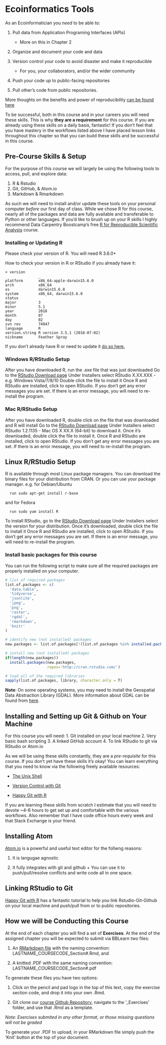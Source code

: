 # Ecoinformatics Tools

As an Ecoinformatician you *need* to be able to:

1. Pull data from Application Programing Interfaces (APIs)
    + More on this in Chapter 2
2. Organize and document your code and data

3. Version control your code to avoid disaster and make it reproducible
    + For you, your collaborators, and/or the wider community
4. Push your code up to public-facing repositories

5. Pull other's code from public repositories.

More thoughts on the benefits and power of reproducibility [can be found here](https://github.com/katharynduffy/ECOSS_reproducible_science)

To be successful, both in this course and in your careers you will need these skills.  This is why **they are a requirement** for this course.  If you are already using these skills on a daily basis, fantastic!  If you don't feel that you have mastery in the workflows listed above I have placed lesson links throughout this chapter so that you can build these skills and be successful in this course.

## Pre-Course Skills & Setup

For the purpose of this course we will largely be using the following tools to access, pull, and explore data:

1. R & Rstudio
2. Git, GitHub, & Atom.io
3. Markdown & Rmarkdown

As such we will need to install and/or update these tools on your personal computer *before* our first day of class.  While we chose R for this course, nearly all of the packages and data are fully available and transferable to Python or other languages.  If you'd like to brush up on your R skills I highly recommend Data Carpentry Boostcamp's free [R for Reproducible Scientific Analysis](http://swcarpentry.github.io/r-novice-gapminder) course.

### Installing or Updating R
Please check your version of R.  You will need R 3.6.0+

How to check your version in R or RStudio if you already have it:
```
> version
               _                           
platform       x86_64-apple-darwin15.6.0   
arch           x86_64                      
os             darwin15.6.0                
system         x86_64, darwin15.6.0        
status                                     
major          3                           
minor          5.1                         
year           2018                        
month          07                          
day            02                          
svn rev        74947                       
language       R                           
version.string R version 3.5.1 (2018-07-02)
nickname       Feather Spray  
```
If you don't already have R or need to update it [do so here.](https://cran.rstudio.com/)


### Windows R/RStudio Setup
After you have downloaded R, run the .exe file that was just downloaded
Go to the [RStudio Download page](https://www.rstudio.com/products/rstudio/download/#download)
Under Installers select RStudio X.XX.XXX - e.g. Windows Vista/7/8/10
Double click the file to install it
Once R and RStudio are installed, click to open RStudio. If you don't get any error messages you are set. If there is an error message, you will need to re-install the program.

### Mac R/RStudio Setup

After you have downloaded R, double click on the file that was downloaded and R will install
Go to the [RStudio Download page](https://www.rstudio.com/products/rstudio/download/#download)
Under Installers select RStudio 1.2.1135 - Mac OS X XX.X (64-bit) to download it.
Once it's downloaded, double click the file to install it.
Once R and RStudio are installed, click to open RStudio. If you don't get any error messages you are set. If there is an error message, you will need to re-install the program.

## Linux R/RStudio Setup
R is available through most Linux package managers. You can download the binary files for your distribution from CRAN. Or you can use your package manager.
e.g. for Debian/Ubuntu
```
  run sudo apt-get install r-base
```
and for Fedora
```
  run sudo yum install R
```

To install RStudio, go to the [RStudio Download page](https://www.rstudio.com/products/rstudio/download/#download)
Under Installers select the version for your distribution.
Once it's downloaded, double click the file to install it
Once R and RStudio are installed, click to open RStudio. If you don't get any error messages you are set. If there is an error message, you will need to re-install the program.

### Install basic packages for this course
You can run the following script to make sure all the required packages are properly installed on your computer.


```r

# list of required packages
list.of.packages <- c(
  'data.table',
  'tidyverse',
  'jsonlite',
  'jpeg',
  'png',
  'raster',
  'rgdal',
  'rmarkdown', 
  'knitr'
)

# identify new (not installed) packages
new.packages <- list.of.packages[!(list.of.packages %in% installed.packages()[,"Package"])]

# install new (not installed) packages
if(length(new.packages)) 
  install.packages(new.packages, 
                   repos='http://cran.rstudio.com/')

# load all of the required libraries
sapply(list.of.packages, library, character.only = T)
```

**Note**: On some operating systems, you may need to install the Geospatial Data Abstraction Library (GDAL). More information about GDAL can be found from [here](https://trac.osgeo.org/gdal/wiki/DownloadingGdalBinaries).

## Installing and Setting up Git & Github on Your Machine

For this course you will need:
1. Git installed on your local machine
2. Very basic bash scripting
3. A linked GitHub account
4. To link RStudio to git via RStudio or Atom.io

As we will be using these skills constantly, they are a *pre-requisite* for this course.  If you don't yet have these skills it's okay!  You can learn everything that you need to know via the following freely available resources:

* [The Unix Shell](http://swcarpentry.github.io/shell-novice)

* [Version Control with Git](http://swcarpentry.github.io/git-novice)

* [Happy Git with R](https://happygitwithr.com/)

If you are learning these skills from scratch I estimate that you will need to devote ~4-6 hours to get set up and comfortable with the various workflows.  Also remember that I have code office hours every week and that Stack Exchange is your friend.

## Installing Atom

[Atom.io](https://atom.io/) is a powerful and useful text editor for the follwng reasons:

  1. It is langugae agnostic

  2. It fully integrates with git and github
    + You can use it to push/pull/resolve conflicts and write code all in one space.
  
## Linking RStudio to Git

[Happy Git with R](https://happygitwithr.com/rstudio-git-github.html) has a fantastic tutorial to help you link Rstudio-Git-Github on your local machine and push/pull from or to public repositories.




## How we will be Conducting this Course

At the end of each chapter you will find a set of **Exercises**.  At the end of the assigned chapter you will be expected to submit via BBLearn two files:

1. An [RMarkdown file](https://rstudio.com/wp-content/uploads/2015/02/rmarkdown-cheatsheet.pdf) with the naming convention:
      LASTNAME_COURSECODE_Section#.Rmd,  and 
      
2. A knitted .PDF with the same naming convention:
      LASTNAME_COURSECODE_Section#.pdf
  
To generate these files you have two options:

1. Click on the pencil and pad logo in the top of this text, copy the exercise section code, and drop it into your own .Rmd.

2. Git clone our [course Github Repository](https://github.com/katharynduffy/katharynduffy.github.io), navigate to the '_Exercises' folder, and use that .Rmd as a template.

*Note: Exercises submited in any other format, or those missing questions will not be graded*

To generate your .PDF to upload, in your RMarkdown file simply push the 'Knit' button at the top of your document.
